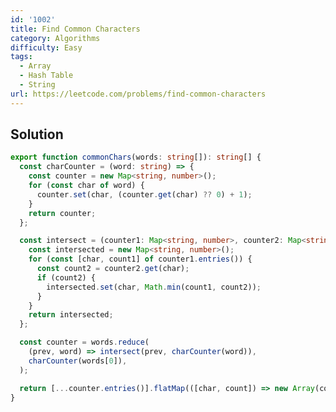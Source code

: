 ```yaml
---
id: '1002'
title: Find Common Characters
category: Algorithms
difficulty: Easy
tags:
  - Array
  - Hash Table
  - String
url: https://leetcode.com/problems/find-common-characters
---
```


## Solution

```typescript filename="solution.ts" copy
export function commonChars(words: string[]): string[] {
  const charCounter = (word: string) => {
    const counter = new Map<string, number>();
    for (const char of word) {
      counter.set(char, (counter.get(char) ?? 0) + 1);
    }
    return counter;
  };

  const intersect = (counter1: Map<string, number>, counter2: Map<string, number>) => {
    const intersected = new Map<string, number>();
    for (const [char, count1] of counter1.entries()) {
      const count2 = counter2.get(char);
      if (count2) {
        intersected.set(char, Math.min(count1, count2));
      }
    }
    return intersected;
  };

  const counter = words.reduce(
    (prev, word) => intersect(prev, charCounter(word)),
    charCounter(words[0]),
  );

  return [...counter.entries()].flatMap(([char, count]) => new Array(count).fill(char));
}
```
